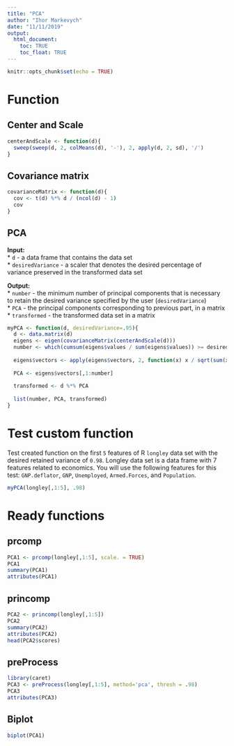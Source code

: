 ---
title: "PCA"
author: "Ihor Markevych"
date: "11/11/2019"
output: 
  html_document:
    toc: TRUE
    toc_float: TRUE
---

```{r setup, include=FALSE}
knitr::opts_chunk$set(echo = TRUE)
```

# Function 

## Center and Scale

```{r}
centerAndScale <- function(d){
  sweep(sweep(d, 2, colMeans(d), '-'), 2, apply(d, 2, sd), '/')
}
```

## Covariance matrix

```{r}
covarianceMatrix <- function(d){
  cov <- t(d) %*% d / (ncol(d) - 1)
  cov  
}
```

## PCA

**Input:**  
* `d` - a data frame that contains the data set  
* `desiredVariance` - a scaler that denotes the desired percentage of variance preserved in the transformed data set

**Output:**  
* `number` - the minimum number of principal components that is necessary to retain the desired variance specified by the user (`desiredVariance`)  
* `PCA` - the principal components corresponding to previous part, in a matrix   
* `transformed` - the transformed data set in a matrix

```{r}
myPCA <- function(d, desiredVariance=.95){
  d <- data.matrix(d)
  eigens <- eigen(covarianceMatrix(centerAndScale(d)))
  number <- which(cumsum(eigens$values / sum(eigens$values)) >= desiredVariance)[1]
  
  eigens$vectors <- apply(eigens$vectors, 2, function(x) x / sqrt(sum(x ^ 2)))
  
  PCA <- eigens$vectors[,1:number]
  
  transformed <- d %*% PCA
  
  list(number, PCA, transformed)
}
```

# Test custom function

Test created function on the first `5` features of R `longley` data set with the desired retained variance of `0.98`. Longley data set is a data frame with 7 features related to economics. You will use the following features for this test: `GNP.deflator`, `GNP`, `Unemployed`, `Armed.Forces`, and `Population`. 

```{r}
myPCA(longley[,1:5], .98)
```

# Ready functions

## prcomp

```{r}
PCA1 <- prcomp(longley[,1:5], scale. = TRUE)
PCA1
summary(PCA1)
attributes(PCA1)
```

## princomp
```{r}
PCA2 <- princomp(longley[,1:5])
PCA2
summary(PCA2)
attributes(PCA2)
head(PCA2$scores)
```

## preProcess
```{r}
library(caret)
PCA3 <- preProcess(longley[,1:5], method='pca', thresh = .98)
PCA3
attributes(PCA3)
```

## Biplot
```{r}
biplot(PCA1)
```